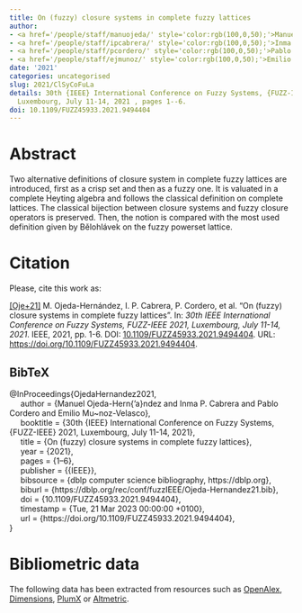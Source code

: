 ```yaml
---
title: On (fuzzy) closure systems in complete fuzzy lattices
author:
- <a href='/people/staff/manuojeda/' style='color:rgb(100,0,50);'>Manuel Ojeda Hernández</a>
- <a href='/people/staff/ipcabrera/' style='color:rgb(100,0,50);'>Inma P. Cabrera</a>
- <a href='/people/staff/pcordero/' style='color:rgb(100,0,50);'>Pablo Cordero</a>
- <a href='/people/staff/ejmunoz/' style='color:rgb(100,0,50);'>Emilio Muñoz Velasco</a>
date: '2021'
categories: uncategorised
slug: 2021/ClSyCoFuLa
details: 30th {IEEE} International Conference on Fuzzy Systems, {FUZZ-IEEE} 2021,
  Luxembourg, July 11-14, 2021 , pages 1--6.
doi: 10.1109/FUZZ45933.2021.9494404
---
```




# Abstract


Two alternative definitions of closure system in complete fuzzy lattices are introduced, first as a crisp set and then as a fuzzy one. It is valuated in a complete Heyting algebra and follows the classical definition on complete lattices. The classical bijection between closure systems and fuzzy closure operators is preserved. Then, the notion is compared with the most used definition given by Bělohlávek on the fuzzy powerset lattice.








# Citation
Please, cite this work as:


<a name=bib-OjedaHernandez2021></a>[[Oje+21]](#cite-OjedaHernandez2021) M. Ojeda-Hernández, I. P. Cabrera, P. Cordero, et al. “On (fuzzy) closure systems in complete fuzzy lattices”. In: _30th IEEE International Conference on Fuzzy Systems, FUZZ-IEEE 2021, Luxembourg, July 11-14, 2021_. IEEE, 2021, pp. 1-6. DOI: [10.1109/FUZZ45933.2021.9494404](https://doi.org/10.1109%2FFUZZ45933.2021.9494404). URL: [https://doi.org/10.1109/FUZZ45933.2021.9494404](https://doi.org/10.1109/FUZZ45933.2021.9494404).

::: {.callout-note appearance="minimal" collapse=true}

## BibTeX

@InProceedings{OjedaHernandez2021,<br>&nbsp;&nbsp;&nbsp;&nbsp;  author = {Manuel Ojeda-Hern{\a'a}ndez and Inma P. Cabrera and Pablo Cordero and Emilio Mu~noz-Velasco},<br>&nbsp;&nbsp;&nbsp;&nbsp;  booktitle = {30th {IEEE} International Conference on Fuzzy Systems, {FUZZ-IEEE} 2021, Luxembourg, July 11-14, 2021},<br>&nbsp;&nbsp;&nbsp;&nbsp;  title = {On (fuzzy) closure systems in complete fuzzy lattices},<br>&nbsp;&nbsp;&nbsp;&nbsp;  year = {2021},<br>&nbsp;&nbsp;&nbsp;&nbsp;  pages = {1--6},<br>&nbsp;&nbsp;&nbsp;&nbsp;  publisher = {{IEEE}},<br>&nbsp;&nbsp;&nbsp;&nbsp;  bibsource = {dblp computer science bibliography, https://dblp.org},<br>&nbsp;&nbsp;&nbsp;&nbsp;  biburl = {https://dblp.org/rec/conf/fuzzIEEE/Ojeda-Hernandez21.bib},<br>&nbsp;&nbsp;&nbsp;&nbsp;  doi = {10.1109/FUZZ45933.2021.9494404},<br>&nbsp;&nbsp;&nbsp;&nbsp;  timestamp = {Tue, 21 Mar 2023 00:00:00 +0100},<br>&nbsp;&nbsp;&nbsp;&nbsp;  url = {https://doi.org/10.1109/FUZZ45933.2021.9494404},<br>}

:::



# Bibliometric data


The following data has been extracted from resources such as [OpenAlex](https://openalex.org/), [Dimensions](https://app.dimensions.ai/), [PlumX](https://www.elsevier.com/insights/metrics/plumx) or [Altmetric](https://www.altmetric.com/).

<div style="display: flex; justify-content: center; align-items: center; height: 100%;">
<span class="__dimensions_badge_embed__" data-doi="10.1109/FUZZ45933.2021.9494404" data-legend="always"></span></div><script async src="https://badge.dimensions.ai/badge.js" charset="utf-8"></script>

<div style="display: flex; justify-content: center; align-items: center; height: 100%;">
<a href="https://plu.mx/plum/a/?doi=10.1109/FUZZ45933.2021.9494404" class="plumx-details" data-site="plum" data-hide-when-empty="true">On (fuzzy) closure systems in complete fuzzy lattices</a></div>

<div style="display: flex; justify-content: center; align-items: center; height: 100%;">
<script type="text/javascript" src="https://d1bxh8uas1mnw7.cloudfront.net/assets/embed.js"></script><div data-badge-type="medium-donut" class="altmetric-embed" data-badge-details="right" data-doi="10.1109/FUZZ45933.2021.9494404"></div></div>


## Cites

The following graph plots the number of cites received by this work from its publication, on a yearly basis.

```r
#| echo: false
#| results: asis
#| warning: false
#| message: false
source(here::here('scripts', 'manage_publications.R'))
df <- readRDS('citation_history.rds')
plot_citation_history(df)
```



## Papers citing this work

The following is a non-exhaustive list of papers that cite this work:


<a name=bib-Ojeda_Hern_ndez_2021></a>[[1]](#cite-Ojeda_Hern_ndez_2021) M. Ojeda-Hernández, I. P. Cabrera, P. Cordero, et al. “Closure Systems as a Fuzzy Extension of Meet-subsemilattices”. In: _Joint Proceedings of the 19th World Congress of the International Fuzzy Systems Association (IFSA), the 12th Conference of the European Society for Fuzzy Logic and Technology (EUSFLAT), and the 11th International Summer School on Aggregation Operators (AGOP)_. ifsa-eusflat-agop-21. Atlantis Press, 2021. DOI: [10.2991/asum.k.210827.006](https://doi.org/10.2991%2Fasum.k.210827.006). URL: [http://dx.doi.org/10.2991/asum.k.210827.006](http://dx.doi.org/10.2991/asum.k.210827.006).

<a name=bib-Ojeda_Hern_ndez_20231></a>[[2]](#cite-Ojeda_Hern_ndez_20231) M. Ojeda-Hernández, I. P. Cabrera, P. Cordero, et al. “On Pseudointents in Fuzzy Formal Concept Analysis”. In: _Graph-Based Representation and Reasoning_. Springer Nature Switzerland, 2023, p. 36–40. ISBN: 9783031409608. DOI: [10.1007/978-3-031-40960-8_4](https://doi.org/10.1007%2F978-3-031-40960-8_4). URL: [http://dx.doi.org/10.1007/978-3-031-40960-8_4](http://dx.doi.org/10.1007/978-3-031-40960-8_4).

<a name=bib-Ojeda_Hern_ndez_2023></a>[[3]](#cite-Ojeda_Hern_ndez_2023) M. Ojeda-Hernández, I. P. Cabrera, P. Cordero, et al. “On the Commutative Diagrams Among Galois Connections Involved in Closure Structures”. In: _Formal Concept Analysis_. Springer Nature Switzerland, 2023, p. 49–63. ISBN: 9783031359491. DOI: [10.1007/978-3-031-35949-1_4](https://doi.org/10.1007%2F978-3-031-35949-1_4). URL: [http://dx.doi.org/10.1007/978-3-031-35949-1_4](http://dx.doi.org/10.1007/978-3-031-35949-1_4).

<a name=bib-Ojeda_Hern_ndez_2022></a>[[4]](#cite-Ojeda_Hern_ndez_2022) M. Ojeda-Hernández, I. P. Cabrera, P. Cordero, et al. “Relational Extension of Closure Structures”. In: _Information Processing and Management of Uncertainty in Knowledge-Based Systems_. Springer International Publishing, 2022, p. 77–86. ISBN: 9783031089718. DOI: [10.1007/978-3-031-08971-8_7](https://doi.org/10.1007%2F978-3-031-08971-8_7). URL: [http://dx.doi.org/10.1007/978-3-031-08971-8_7](http://dx.doi.org/10.1007/978-3-031-08971-8_7).

